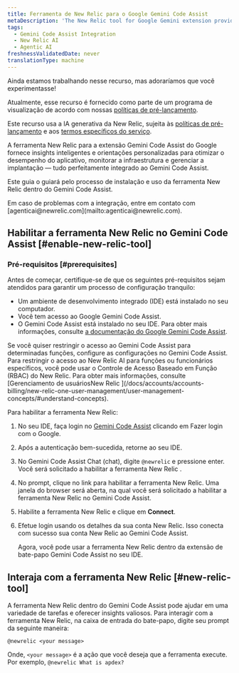 ```yaml
---
title: Ferramenta de New Relic para o Google Gemini Code Assist
metaDescription: 'The New Relic tool for Google Gemini extension provides intelligent insights and guidance tailored to optimize application performance, monitor infrastructure, and manage deployments—all seamlessly integrated within Gemini Code Assist.'
tags:
  - Gemini Code Assist Integration
  - New Relic AI
  - Agentic AI
freshnessValidatedDate: never
translationType: machine
---
```


<Callout title="visualização">
  Ainda estamos trabalhando nesse recurso, mas adoraríamos que você experimentasse!

  Atualmente, esse recurso é fornecido como parte de um programa de visualização de acordo com nossas [políticas de pré-lançamento](/docs/licenses/license-information/referenced-policies/new-relic-pre-release-policy).

  Este recurso usa a IA generativa da New Relic, sujeita às [políticas de pré-lançamento](/docs/licenses/license-information/referenced-policies/new-relic-pre-release-policy) e aos [termos específicos do serviço](https://newrelic.com/termsandconditions/service-specific).
</Callout>

A ferramenta New Relic para a extensão Gemini Code Assist do Google fornece insights inteligentes e orientações personalizadas para otimizar o desempenho do aplicativo, monitorar a infraestrutura e gerenciar a implantação — tudo perfeitamente integrado ao Gemini Code Assist.

Este guia o guiará pelo processo de instalação e uso da ferramenta New Relic dentro do Gemini Code Assist.

<Callout variant="tip" title="dica">
  Em caso de problemas com a integração, entre em contato com [agenticai@newrelic.com](mailto:agenticai@newrelic.com).
</Callout>

## Habilitar a ferramenta New Relic no Gemini Code Assist [#enable-new-relic-tool]

### Pré-requisitos [#prerequisites]

Antes de começar, certifique-se de que os seguintes pré-requisitos sejam atendidos para garantir um processo de configuração tranquilo:

* Um ambiente de desenvolvimento integrado (IDE) está instalado no seu computador.
* Você tem acesso ao Google Gemini Code Assist.
* O Gemini Code Assist está instalado no seu IDE. Para obter mais informações, consulte [a documentação do Google Gemini Code Assist](https://cloud.google.com/gemini/docs/codeassist/overview).

<Callout variant="tip" title="dica">
  Se você quiser restringir o acesso ao Gemini Code Assist para determinadas funções, configure as configurações no Gemini Code Assist. Para restringir o acesso ao New Relic AI para funções ou funcionários específicos, você pode usar o Controle de Acesso Baseado em Função (RBAC) do New Relic. Para obter mais informações, consulte [Gerenciamento de usuáriosNew Relic ](/docs/accounts/accounts-billing/new-relic-one-user-management/user-management-concepts/#understand-concepts).
</Callout>

Para habilitar a ferramenta New Relic:

1. No seu IDE, faça login no [Gemini Code Assist](https://codeassist.google.com) clicando em Fazer login com o Google.

2. Após a autenticação bem-sucedida, retorne ao seu IDE.

3. No <DNT>Gemini Code Assist Chat</DNT> (chat), digite `@newrelic` e pressione enter. Você será solicitado a habilitar a ferramenta New Relic .

4. No prompt, clique no link para habilitar a ferramenta New Relic. Uma janela do browser será aberta, na qual você será solicitado a habilitar a ferramenta New Relic no Gemini Code Assist.

5. Habilite a ferramenta New Relic e clique em **Connect**.

6. Efetue login usando os detalhes da sua conta New Relic. Isso conecta com sucesso sua conta New Relic ao Gemini Code Assist.

   Agora, você pode usar a ferramenta New Relic dentro da extensão de bate-papo Gemini Code Assist no seu IDE.

## Interaja com a ferramenta New Relic [#new-relic-tool]

A ferramenta New Relic dentro do Gemini Code Assist pode ajudar em uma variedade de tarefas e oferecer insights valiosos. Para interagir com a ferramenta New Relic, na caixa de entrada do bate-papo, digite seu prompt da seguinte maneira:

`@newrelic <your message>`

Onde, `<your message>` é a ação que você deseja que a ferramenta execute. Por exemplo, `@newrelic What is apdex?`
